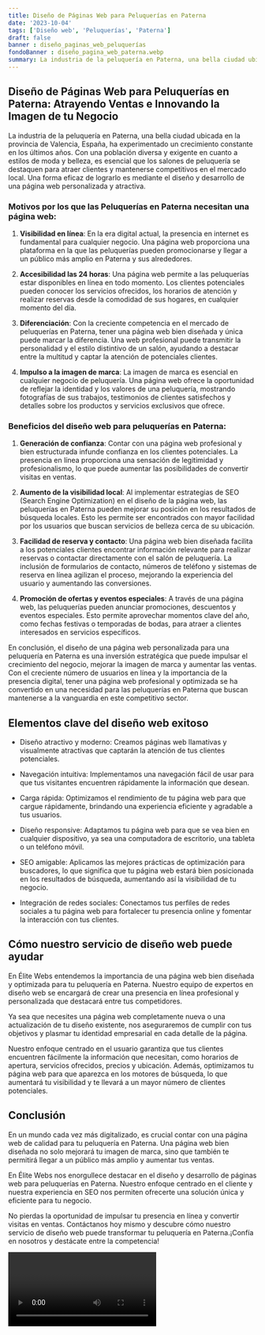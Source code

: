 ```yaml
---
title: Diseño de Páginas Web para Peluquerías en Paterna
date: '2023-10-04'
tags: ['Diseño web', 'Peluquerías', 'Paterna']
draft: false
banner : diseño_paginas_web_peluquerías
fondoBanner : diseño_pagina_web_paterna.webp
summary: La industria de la peluquería en Paterna, una bella ciudad ubicada en la provincia de Valencia, España, ha experimentado un crecimiento constante en los últimos años. Con una población diversa y exigente en cuanto a estilos de moda y belleza, es esencial que los salones de peluquería se destaquen para atraer clientes y mantenerse competitivos en el mercado local. Una forma eficaz de lograrlo es mediante el diseño y desarrollo de una página web personalizada y atractiva.
---
```


## **Diseño de Páginas Web para Peluquerías en Paterna: Atrayendo Ventas e Innovando la Imagen de tu Negocio**

La industria de la peluquería en Paterna, una bella ciudad ubicada en la provincia de Valencia, España, ha experimentado un crecimiento constante en los últimos años. Con una población diversa y exigente en cuanto a estilos de moda y belleza, es esencial que los salones de peluquería se destaquen para atraer clientes y mantenerse competitivos en el mercado local. Una forma eficaz de lograrlo es mediante el diseño y desarrollo de una página web personalizada y atractiva.

### **Motivos por los que las Peluquerías en Paterna necesitan una página web:**

1. **Visibilidad en línea**: En la era digital actual, la presencia en internet es fundamental para cualquier negocio. Una página web proporciona una plataforma en la que las peluquerías pueden promocionarse y llegar a un público más amplio en Paterna y sus alrededores.

2. **Accesibilidad las 24 horas**: Una página web permite a las peluquerías estar disponibles en línea en todo momento. Los clientes potenciales pueden conocer los servicios ofrecidos, los horarios de atención y realizar reservas desde la comodidad de sus hogares, en cualquier momento del día.

3. **Diferenciación**: Con la creciente competencia en el mercado de peluquerías en Paterna, tener una página web bien diseñada y única puede marcar la diferencia. Una web profesional puede transmitir la personalidad y el estilo distintivo de un salón, ayudando a destacar entre la multitud y captar la atención de potenciales clientes.

4. **Impulso a la imagen de marca**: La imagen de marca es esencial en cualquier negocio de peluquería. Una página web ofrece la oportunidad de reflejar la identidad y los valores de una peluquería, mostrando fotografías de sus trabajos, testimonios de clientes satisfechos y detalles sobre los productos y servicios exclusivos que ofrece.

### **Beneficios del diseño web para peluquerías en Paterna:**

1. **Generación de confianza**: Contar con una página web profesional y bien estructurada infunde confianza en los clientes potenciales. La presencia en línea proporciona una sensación de legitimidad y profesionalismo, lo que puede aumentar las posibilidades de convertir visitas en ventas.

2. **Aumento de la visibilidad local**: Al implementar estrategias de SEO (Search Engine Optimization) en el diseño de la página web, las peluquerías en Paterna pueden mejorar su posición en los resultados de búsqueda locales. Esto les permite ser encontrados con mayor facilidad por los usuarios que buscan servicios de belleza cerca de su ubicación.

3. **Facilidad de reserva y contacto**: Una página web bien diseñada facilita a los potenciales clientes encontrar información relevante para realizar reservas o contactar directamente con el salón de peluquería. La inclusión de formularios de contacto, números de teléfono y sistemas de reserva en línea agilizan el proceso, mejorando la experiencia del usuario y aumentando las conversiones.

4. **Promoción de ofertas y eventos especiales**: A través de una página web, las peluquerías pueden anunciar promociones, descuentos y eventos especiales. Esto permite aprovechar momentos clave del año, como fechas festivas o temporadas de bodas, para atraer a clientes interesados en servicios específicos.

En conclusión, el diseño de una página web personalizada para una peluquería en Paterna es una inversión estratégica que puede impulsar el crecimiento del negocio, mejorar la imagen de marca y aumentar las ventas. Con el creciente número de usuarios en línea y la importancia de la presencia digital, tener una página web profesional y optimizada se ha convertido en una necesidad para las peluquerías en Paterna que buscan mantenerse a la vanguardia en este competitivo sector.

<GifSeo />

<Cta />

## Elementos clave del diseño web exitoso

- Diseño atractivo y moderno: Creamos páginas web llamativas y visualmente atractivas que captarán la atención de tus clientes potenciales.

- Navegación intuitiva: Implementamos una navegación fácil de usar para que tus visitantes encuentren rápidamente la información que desean.

- Carga rápida: Optimizamos el rendimiento de tu página web para que cargue rápidamente, brindando una experiencia eficiente y agradable a tus usuarios.

- Diseño responsive: Adaptamos tu página web para que se vea bien en cualquier dispositivo, ya sea una computadora de escritorio, una tableta o un teléfono móvil.

- SEO amigable: Aplicamos las mejores prácticas de optimización para buscadores, lo que significa que tu página web estará bien posicionada en los resultados de búsqueda, aumentando así la visibilidad de tu negocio.

- Integración de redes sociales: Conectamos tus perfiles de redes sociales a tu página web para fortalecer tu presencia online y fomentar la interacción con tus clientes.

## Cómo nuestro servicio de diseño web puede ayudar

En Élite Webs entendemos la importancia de una página web bien diseñada y optimizada para tu peluquería en Paterna. Nuestro equipo de expertos en diseño web se encargará de crear una presencia en línea profesional y personalizada que destacará entre tus competidores.

Ya sea que necesites una página web completamente nueva o una actualización de tu diseño existente, nos aseguraremos de cumplir con tus objetivos y plasmar tu identidad empresarial en cada detalle de la página.

Nuestro enfoque centrado en el usuario garantiza que tus clientes encuentren fácilmente la información que necesitan, como horarios de apertura, servicios ofrecidos, precios y ubicación. Además, optimizamos tu página web para que aparezca en los motores de búsqueda, lo que aumentará tu visibilidad y te llevará a un mayor número de clientes potenciales.

## Conclusión

En un mundo cada vez más digitalizado, es crucial contar con una página web de calidad para tu peluquería en Paterna. Una página web bien diseñada no solo mejorará tu imagen de marca, sino que también te permitirá llegar a un público más amplio y aumentar tus ventas.

En Élite Webs nos enorgullece destacar en el diseño y desarrollo de páginas web para peluquerías en Paterna. Nuestro enfoque centrado en el cliente y nuestra experiencia en SEO nos permiten ofrecerte una solución única y eficiente para tu negocio.

No pierdas la oportunidad de impulsar tu presencia en línea y convertir visitas en ventas. Contáctanos hoy mismo y descubre cómo nuestro servicio de diseño web puede transformar tu peluquería en Paterna.¡Confía en nosotros y destácate entre la competencia!

<Video />

<CtaBot job='Peluquerías' city='Paterna'/>

<Gmaps query='Paterna+españa+maps' />